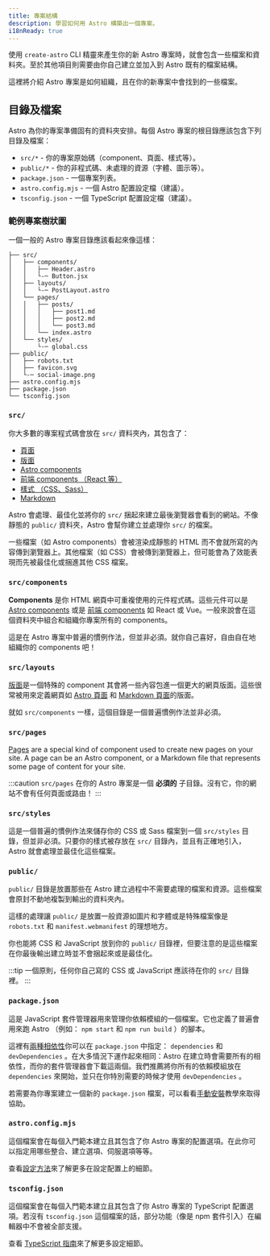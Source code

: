 ```yaml
---
title: 專案結構
description: 學習如何用 Astro 構築出一個專案。
i18nReady: true
---
```


使用 `create-astro` CLI 精靈來產生你的新 Astro 專案時，就會包含一些檔案和資料夾。至於其他項目則需要由你自己建立並加入到 Astro 既有的檔案結構。

這裡將介紹 Astro 專案是如何組織，且在你的新專案中會找到的一些檔案。

## 目錄及檔案

Astro 為你的專案準備固有的資料夾安排。每個 Astro 專案的根目錄應該包含下列目錄及檔案：

- `src/*` - 你的專案原始碼（component、頁面、樣式等）。
- `public/*` - 你的非程式碼、未處理的資源（字體、圖示等）。
- `package.json` - 一個專案列表。
- `astro.config.mjs` - 一個 Astro 配置設定檔（建議）。
- `tsconfig.json` - 一個 TypeScript 配置設定檔（建議）。

### 範例專案樹狀圖

一個一般的 Astro 專案目錄應該看起來像這樣：

```
├── src/
│   ├── components/
│   │   ├── Header.astro
│   │   └-─ Button.jsx
│   ├── layouts/
│   │   └-─ PostLayout.astro
│   └── pages/
│   │   ├── posts/
│   │   │   ├── post1.md
│   │   │   ├── post2.md
│   │   │   └── post3.md
│   │   └── index.astro
│   └── styles/
│       └-─ global.css
├── public/
│   ├── robots.txt
│   ├── favicon.svg
│   └-─ social-image.png
├── astro.config.mjs
├── package.json
└── tsconfig.json

```

### `src/`

你大多數的專案程式碼會放在 `src/` 資料夾內，其包含了：

- [頁面](/zh-tw/core-concepts/astro-pages/)
- [版面](/zh-tw/core-concepts/layouts/)
- [Astro components](/zh-tw/core-concepts/astro-components/)
- [前端 components （React 等）](/zh-tw/core-concepts/framework-components/)
- [樣式 （CSS、Sass）](/zh-tw/guides/styling/)
- [Markdown](/zh-tw/guides/markdown-content/)

Astro 會處理、最佳化並將你的 `src/` 捆起來建立最後瀏覽器會看到的網站。不像靜態的 `public/` 資料夾，Astro 會幫你建立並處理你 `src/` 的檔案。

一些檔案（如 Astro components）會被渲染成靜態的 HTML 而不會就所寫的內容傳到瀏覽器上。其他檔案（如 CSS）會被傳到瀏覽器上，但可能會為了效能表現而先被最佳化或捆進其他 CSS 檔案。

### `src/components`

**Components** 是你 HTML 網頁中可重複使用的元件程式碼。這些元件可以是 [Astro components](/zh-tw/core-concepts/astro-components/) 或是 [前端 components](/zh-tw/core-concepts/framework-components/) 如 React 或 Vue。一般來說會在這個資料夾中組合和組織你專案所有的 components。

這是在 Astro 專案中普遍的慣例作法，但並非必須。就你自己喜好，自由自在地組織你的 components 吧！

### `src/layouts`

[版面](/zh-tw/core-concepts/layouts/)是一個特殊的 component 其會將一些內容包進一個更大的網頁版面。這些很常被用來定義網頁如 [Astro 頁面](/zh-tw/core-concepts/astro-pages/) 和 [Markdown 頁面](/zh-tw/guides/markdown-content/)的版面。

就如 `src/components` 一樣，這個目錄是一個普遍慣例作法並非必須。

### `src/pages`

[Pages](/zh-tw/core-concepts/astro-pages/) are a special kind of component used to create new pages on your site. A page can be an Astro component, or a Markdown file that represents some page of content for your site.

:::caution
`src/pages` 在你的 Astro 專案是一個 **必須的** 子目錄。沒有它，你的網站不會有任何頁面或路由！
:::

### `src/styles`

這是一個普遍的慣例作法來儲存你的 CSS 或 Sass 檔案到一個 `src/styles` 目錄，但並非必須。只要你的樣式被存放在 `src/` 目錄內，並且有正確地引入，Astro 就會處理並最佳化這些檔案。

### `public/`

 `public/` 目錄是放置那些在 Astro 建立過程中不需要處理的檔案和資源。這些檔案會原封不動地複製到輸出的資料夾內。

這樣的處理讓 `public/` 是放置一般資源如圖片和字體或是特殊檔案像是 `robots.txt` 和 `manifest.webmanifest` 的理想地方。

你也能將 CSS 和 JavaScript 放到你的 `public/` 目錄裡，但要注意的是這些檔案在你最後輸出建立時並不會捆起來或是最佳化。

:::tip
一個原則，任何你自己寫的 CSS 或 JavaScript 應該待在你的 `src/` 目錄裡。
:::

### `package.json`

這是 JavaScript 套件管理器用來管理你依賴模組的一個檔案。它也定義了普遍會用來跑 Astro （例如： `npm start` 和 `npm run build` ）的腳本。

這裡有[兩種相依性](https://docs.npmjs.com/specifying-dependencies-and-devdependencies-in-a-package-json-file)你可以在 `package.json` 中指定： `dependencies` 和 `devDependencies` 。在大多情況下運作起來相同：Astro 在建立時會需要所有的相依性，而你的套件管理器會下載這兩個。我們推薦將你所有的依賴模組放在 `dependencies` 來開始，並只在你特別需要的時候才使用 `devDependencies` 。

若需要為你專案建立一個新的 `package.json` 檔案，可以看看[手動安裝](/zh-tw/install/manual/)教學來取得協助。

### `astro.config.mjs`

這個檔案會在每個入門範本建立且其包含了你 Astro 專案的配置選項。在此你可以指定用哪些整合、建立選項、伺服選項等等。

查看[設定方法](/zh-tw/reference/configuration-reference/)來了解更多在設定配置上的細節。

### `tsconfig.json`

這個檔案會在每個入門範本建立且其包含了你 Astro 專案的 TypeScript 配置選項。若沒有 `tsconfig.json` 這個檔案的話，部分功能（像是 npm 套件引入）在編輯器中不會被全部支援。

查看 [TypeScript 指南](/zh-tw/guides/typescript/)來了解更多設定細節。
